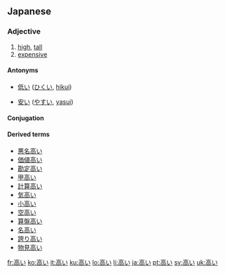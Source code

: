 ==Japanese==
{{ja-kanjitab|高}}

===Adjective===
{{ja-adj|kk|decl=i|hira=たかい|rom=takai}}

# [[high]], [[tall]]
# [[expensive]]

====Antonyms====
* {{sense|high}} [[低い]] ([[ひくい]], [[hikui]])
* {{sense|expensive}} [[安い]] ([[やすい]], [[yasui]])

====Conjugation====
{{ja-i|高|たか|taka}}

====Derived terms====
* [[悪名高い]]
* [[価値高い]]
* [[勘定高い]]
* [[甲高い]]
* [[計算高い]]
* [[気高い]]
* [[小高い]]
* [[空高い]]
* [[算盤高い]]
* [[名高い]]
* [[誇り高い]]
* [[物見高い]]

[[fr:高い]]
[[ko:高い]]
[[it:高い]]
[[ku:高い]]
[[lo:高い]]
[[li:高い]]
[[ja:高い]]
[[pt:高い]]
[[sv:高い]]
[[uk:高い]]